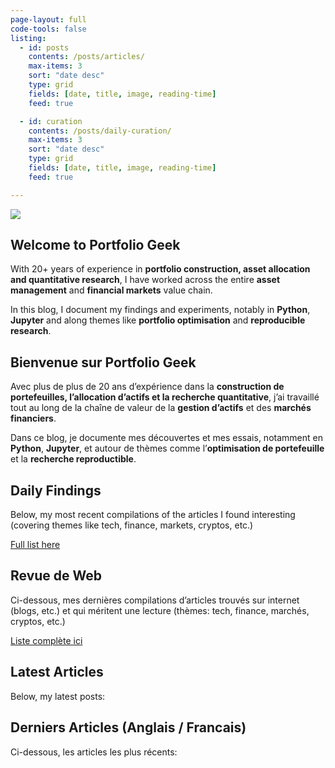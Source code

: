 ```yaml
---
page-layout: full
code-tools: false
listing:
  - id: posts
    contents: /posts/articles/
    max-items: 3
    sort: "date desc"
    type: grid
    fields: [date, title, image, reading-time]
    feed: true

  - id: curation
    contents: /posts/daily-curation/
    max-items: 3
    sort: "date desc"
    type: grid
    fields: [date, title, image, reading-time]
    feed: true

---
```


::: {.grid}

::: {.g-col-12 .g-col-md-6}
![](laptop.png)
:::



::: {.g-col-12 .g-col-md-6}

::: {.content-visible when-profile="website_en"}

## Welcome to Portfolio Geek
With 20+ years of experience in **portfolio construction, asset allocation and quantitative research**, I have worked across the entire **asset management** and **financial markets** value chain.  

In this blog, I document my findings and experiments, notably in **Python**, **Jupyter** and along themes like **portfolio optimisation** and **reproducible research**.
:::


::: {.content-visible when-profile="website_fr"}

## Bienvenue sur Portfolio Geek

Avec plus de plus de 20 ans d'expérience dans la **construction de portefeuilles, l'allocation d'actifs et la recherche quantitative**, j'ai travaillé tout au long de la chaîne de valeur de la **gestion d'actifs** et des **marchés financiers**.

Dans ce blog, je documente mes découvertes et mes essais, notamment en **Python**, **Jupyter**, et autour de thèmes comme l'**optimisation de portefeuille** et la **recherche reproductible**.
:::

:::

:::


::: {.content-visible when-profile="website_en"}

## Daily Findings

Below, my most recent compilations of the articles I found interesting (covering themes like tech, finance, markets, cryptos, etc.)

[Full list here](/daily-curation.qmd)

:::

::: {.content-visible when-profile="website_fr"}

## Revue de Web
Ci-dessous, mes dernières compilations d'articles trouvés sur internet (blogs, etc.) et qui méritent une lecture (thèmes: tech, finance, marchés, cryptos, etc.)

[Liste complète ici](/daily-curation_fr.qmd)

:::


::: {#curation}
:::

::: {.content-visible when-profile="website_en"}

## Latest Articles

Below, my latest posts:
:::

::: {.content-visible when-profile="website_fr"}
## Derniers Articles (Anglais / Francais)

Ci-dessous, les articles les plus récents:
:::

::: {#posts}
:::
